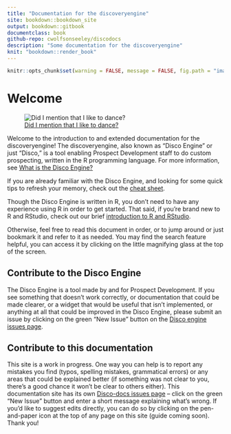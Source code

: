 ```yaml
--- 
title: "Documentation for the discoveryengine"
site: bookdown::bookdown_site
output: bookdown::gitbook
documentclass: book
github-repo: cwolfsonseeley/discodocs
description: "Some documentation for the discoveryengine"
knit: "bookdown::render_book"
---
```

```r
knitr::opts_chunk$set(warning = FALSE, message = FALSE, fig.path = "images/")
```
# Welcome

![[Did I mention that I like to dance?](https://www.youtube.com/watch?v=uxi73RQlLB8)](images/disco.gif)

Welcome to the introduction to and extended documentation for the discoveryengine! The discoveryengine, also known as "Disco Engine" or just "Disco," is a tool enabling Prospect Development staff to do custom prospecting, written in the R programming language. For more information, see [What is the Disco Engine?](#what-is-disco)

If you are already familiar with the Disco Engine, and looking for some quick tips to refresh your memory, check out the [cheat sheet](#cheat-sheet).

Though the Disco Engine is written in R, you don't need to have any experience using R in order to get started. That said, if you're brand new to R and RStudio, check out our brief [introduction to R and RStudio](#r-intro).

Otherwise, feel free to read this document in order, or to jump around or just bookmark it and refer to it as needed. You may find the search feature helpful, you can access it by clicking on the little magnifying glass at the top of the screen. 

## Contribute to the Disco Engine

The Disco Engine is a tool made by and for Prospect Development. If you see something that doesn't work correctly, or documentation that could be made clearer, or a widget that would be useful that isn't implemented, or anything at all that could be improved in the Disco Engine, please submit an issue by clicking on the green "New Issue" button on the [Disco engine issues page](https://github.com/cwolfsonseeley/discoveryengine/issues).

## Contribute to this documentation

This site is a work in progress. One way you can help is to report any mistakes you find (typos, spelling mistakes, grammatical errors) or any areas that could be explained better (if something was not clear to you, there's a good chance it won't be clear to others either). This documentation site has its own [Disco-docs issues page](https://github.com/cwolfsonseeley/discodocs/issues) -- click on the green "New Issue" button and enter a short message explaining what's wrong. If you'd like to suggest edits directly, you can do so by clicking on the pen-and-paper icon at the top of any page on this site (guide coming soon). Thank you!
